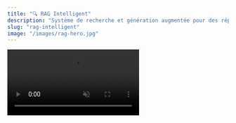 ```yaml
---
title: "🔍 RAG Intelligent"
description: "Système de recherche et génération augmentée pour des réponses contextuelles et précises"
slug: "rag-intelligent"
image: "/images/rag-hero.jpg"
---
```


<Frame caption="Votre IA alimentée par vos propres documents">
  <video
    controls
    autoPlay
    muted
    loop
    playsInline
    className="w-full aspect-video rounded-xl"
    src="https://pub-527a5896fbca4bc49bfa3f31bec50ab5.r2.dev/demo_rag_4k.mp4"
  />
</Frame>

# IA Augmentée par vos documents

Imaginez un assistant capable de répondre **précisément à toutes vos questions**, en se basant directement sur vos propres documents : manuels, procédures, guides, rapports internes…  

Notre technologie de **Recherche et Génération Augmentée** combine l’analyse intelligente de vos contenus avec la puissance d’un moteur de réponses IA :  
- Elle **lit et comprend vos documents** pour identifier l’information la plus pertinente.  
- Elle **génère des réponses claires et personnalisées**, adaptées à votre entreprise et à vos besoins.  

Fini les réponses génériques ou approximatives : vos équipes et vos clients obtiennent **des informations fiables et pertinentes, instantanément**.  

Que ce soit pour des chatbots, des assistants virtuels ou des outils d’analyse documentaire, cette solution transforme vos données en **un moteur de connaissances intelligent** à votre service.
## Processus RAG étape par étape

<Steps>
  <Step title="1. Ingestion des documents">
    Collectez et centralisez tous vos documents : PDF, Word, Excel, e-mails, code source.
    <Check>Préparer les documents avec métadonnées : auteur, date, catégorie.</Check>
  </Step>

  <Step title="2. Vectorisation et indexation">
    Transformez le texte en embeddings vectoriels à l'aide des modèles OpenAI ou autres.
    <Check>Créez un index vectoriel pour permettre la recherche rapide par similarité.</Check>
  </Step>

  <Step title="3. Recherche contextuelle">
    Lorsqu'une question est posée, le moteur recherche les documents les plus pertinents via des mesures de similarité.
    <Check>Retourner uniquement les passages les plus pertinents pour le contexte.</Check>
  </Step>

  <Step title="4. Génération augmentée">
    Utilisez les passages récupérés comme contexte pour générer une réponse IA précise et adaptée.
    <Check>Réduction des réponses génériques ou incorrectes grâce à la contextualisation.</Check>
  </Step>

  <Step title="5. Retour et apprentissage continu">
    Les réponses peuvent être annotées ou validées pour améliorer le modèle et l'index.
    <Check>Mise à jour automatique de l'index et ajustement du scoring.</Check>
  </Step>
</Steps>

<Frame>
  <img src="images/rag_chart.png" alt="Descriptive alt text" />
</Frame>
__________________
## Avantages clés

<CardGroup cols={2}>
  <Card title="Précision garantie" icon="target">
    Réponses basées exclusivement sur vos données réelles et vérifiées.
  </Card>
  <Card title="Sécurité maximale" icon="shield">
    Toutes vos données restent sur vos serveurs, jamais externalisées.
  </Card>
  <Card title="Mises à jour automatiques" icon="sync">
    Intégration transparente de nouveaux documents sans interruption.
  </Card>
  <Card title="Performance optimisée" icon="zap">
    Recherche instantanée même dans de gros volumes de données.
  </Card>
</CardGroup>

## Technologies utilisées

<Tabs>
  <Tab title="Base vectorielle">
    - **Pinecone/Chroma** : Stockage et recherche vectorielle haute performance
    - **Embeddings OpenAI** : Transformation sémantique du texte
    - **Indexation automatique** : Mise à jour en temps réel des documents
  </Tab>

  <Tab title="Modèles IA">
    - **Llama Index** : Framework de recherche documentaire  
    - **GPT-4/Llama 3** : Génération de réponses contextuelles  
    - **Fine-tuning** : Adaptation à votre vocabulaire métier
  </Tab>

  <Tab title="APIs & Intégration">
    - **RESTful APIs** : Intégration transparente  
    - **SDK Python/Node.js** : Développement facilité  
    - **Webhooks** : Notifications en temps réel
  </Tab>
</Tabs>

## Exemples concrets

<AccordionGroup>
  <Accordion title="Validation des commandes internationales">
    **Question utilisateur :** "Quelle est la procédure de validation des commandes internationales ?"  

    **Documents analysés :** manuel qualité, procédures douanières, réglementations internationales  

    **Réponse générée :**  
    "Selon la procédure Q-PROC-INT-001, la validation des commandes internationales implique :  
    1. Vérification de la conformité douanière (document DOUAN-2024)  
    2. Validation des incoterms applicables  
    3. Contrôle des licences d'exportation requises  

    Durée estimée : 2-3 jours ouvrés."
  </Accordion>

  <Accordion title="Procédure de recrutement interne">
    **Question utilisateur :** "Comment se déroule le processus de recrutement interne ?"  

    **Documents analysés :** guide RH, politiques internes, formulaires d'évaluation  

    **Réponse générée :**  
    "Le processus de recrutement interne inclut :  
    1. Soumission de la candidature via le portail interne  
    2. Entretien avec le responsable de département  
    3. Validation par le service RH et mise à jour de la fiche de poste  

    Durée estimée : 1-2 semaines."
  </Accordion>

  <Accordion title="Accès aux informations financières">
    **Question utilisateur :** "Comment obtenir un rapport financier trimestriel ?"  

    **Documents analysés :** procédures comptables, guides ERP, politiques de confidentialité  

    **Réponse générée :**  
    "Pour obtenir un rapport financier trimestriel :  
    1. Connectez-vous au portail ERP avec vos identifiants  
    2. Sélectionnez la période et le type de rapport  
    3. Exportez le document au format PDF ou Excel  

    Délai moyen : immédiat après génération."
  </Accordion>

  <Accordion title="Support technique interne">
    **Question utilisateur :** "Comment résoudre une panne d'imprimante réseau ?"  

    **Documents analysés :** guide IT, procédures de maintenance, tickets précédents  

    **Réponse générée :**  
    "Étapes pour résoudre une panne d'imprimante réseau :  
    1. Vérifiez la connexion réseau et l’alimentation  
    2. Redémarrez le serveur d’impression  
    3. Consultez les journaux d’erreurs et appliquez les correctifs documentés  

    Résolution estimée : 30-60 minutes selon la complexité."
  </Accordion>
</AccordionGroup>

_____________

<Note>
Pour des performances optimales, le RAG nécessite une base de documents structurée et bien organisée. Nous accompagnons la mise en place de votre index documentaire.
</Note>

<Tip>
Maximisez l’efficacité en enrichissant vos documents avec des métadonnées : auteur, date, catégorie, mots-clés.
</Tip>
